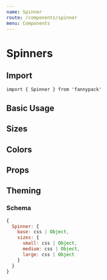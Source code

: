 ```yaml
---
name: Spinner
route: /components/spinner
menu: Components
---
```



# Spinners

## Import

`import { Spinner } from 'fannypack'`

## Basic Usage

<Playground>
  <Spinner />
</Playground>

## Sizes

<Playground>
  <Spinner size="small" />
  <Spinner marginLeft="major-1" />
  <Spinner size="medium" marginLeft="major-1" />
  <Spinner size="large" marginLeft="major-1" />
</Playground>

## Colors

<Playground>
  <Spinner color="success" />
  <Spinner color="danger" marginLeft="major-1" />
  <Spinner color="warning" marginLeft="major-1" />
</Playground>


## Props

<PropsTable component={Spinner} />

## Theming

### Schema

```jsx
{
  Spinner: {
    base: css | Object,
    sizes: {
      small: css | Object,
      medium: css | Object,
      large: css | Object
    }
  }
}
```
